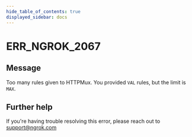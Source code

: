 ```yaml
---
hide_table_of_contents: true
displayed_sidebar: docs
---
```



# ERR_NGROK_2067

## Message

Too many rules given to HTTPMux. You provided `VAL` rules, but the limit is `MAX`.

<ErrorDetails error="err_ngrok_2067" />

## Further help

If you're having trouble resolving this error, please reach out to [support@ngrok.com](mailto:support@ngrok.com?subject=Help%20with%20ERR_NGROK_2067)
